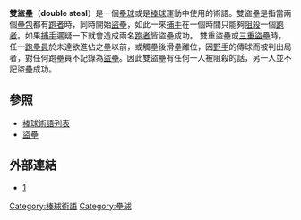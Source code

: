 '''雙盜壘'''（'''double steal'''）是一個[[壘球|壘球]]或是[[棒球|棒球]]運動中使用的術語。雙盜壘是指當兩個[[壘包|壘包]]都有[[跑者|跑者]]時，同時開始[[盜壘|盜壘]]，如此一來[[捕手|捕手]]在一個時間只能夠[[阻殺|阻殺]]一個[[跑者|跑者]]。如果[[捕手|捕手]]遲疑一下就會造成兩名[[跑者|跑者]]皆盜壘成功。
雙重盜壘或[[三重盜壘|三重盜壘]]時，任一[[跑壘員|跑壘員]]於未達欲進佔之壘以前，或觸壘後滑壘離位，因[[內野手|野手]]的傳球而被判出局者，對任何跑壘員不記錄為[[盜壘|盜壘]]。因此雙盜壘有任何一人被阻殺的話，另一人並不記盜壘成功。

==參照==
*[[棒球術語列表|棒球術語列表]]
*[[盜壘|盜壘]]

==外部連結==
*[https://web.archive.org/web/20110223033638/http://cat.hfu.edu.tw/~b8503076/GG3/R/RA5.HTM]
{{台灣棒球維基館}}

{{棒球小作品}}

[[Category:棒球術語|Category:棒球術語]]
[[Category:壘球|Category:壘球]]